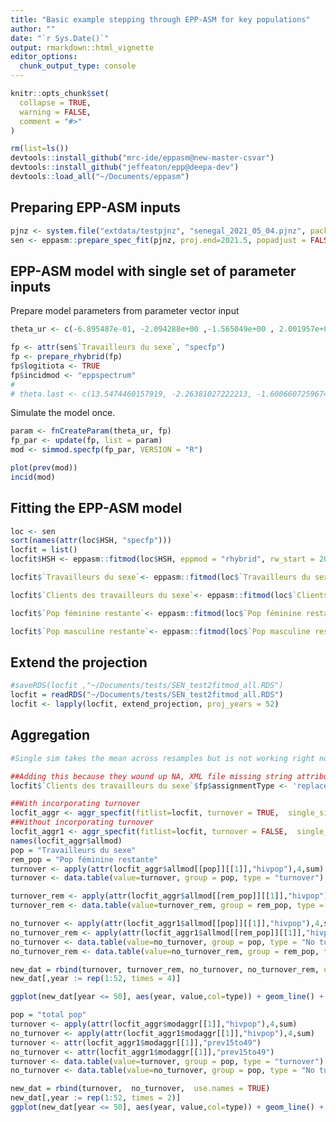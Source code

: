 ```yaml
---
title: "Basic example stepping through EPP-ASM for key populations"
author: ""
date: "`r Sys.Date()`"
output: rmarkdown::html_vignette
editor_options: 
  chunk_output_type: console
---
```

  
```r
knitr::opts_chunk$set(
  collapse = TRUE,
  warning = FALSE,
  comment = "#>"
)
```


```r
rm(list=ls())
devtools::install_github("mrc-ide/eppasm@new-master-csvar")
devtools::install_github("jeffeaton/epp@deepa-dev")
devtools::load_all("~/Documents/eppasm")

```

## Preparing EPP-ASM inputs

```r

pjnz <- system.file("extdata/testpjnz", "senegal_2021_05_04.pjnz", package="eppasm")
sen <- eppasm::prepare_spec_fit(pjnz, proj.end=2021.5, popadjust = FALSE)

```

## EPP-ASM model with single set of parameter inputs

Prepare model parameters from parameter vector input
```r
theta_ur <- c(-6.895487e-01, -2.094288e+00 ,-1.565049e+00 , 2.001957e+03 , 1.154403e-01, 3.414504e-03,-5.279024e-02,  5.471747e+00, -5.251565e-01, -7.461571e+00)

fp <- attr(sen$`Travailleurs du sexe`, "specfp")
fp <- prepare_rhybrid(fp)
fp$logitiota <- TRUE
fp$incidmod <- "eppspectrum"
# 
# theta.last <- c(13.5474460157919, -2.26381027222213, -1.6006607259674, 2001.52507341818, -0.0488857130042534, 0.0128448438395525, 0.00304293094295147, 1.89825596375801, 0.526881511294999, -5.31315362796926)

```

Simulate the model once.

```r
param <- fnCreateParam(theta_ur, fp)
fp_par <- update(fp, list = param)
mod <- simmod.specfp(fp_par, VERSION = "R")

plot(prev(mod))
incid(mod)


```


## Fitting the EPP-ASM model

```r
loc <- sen
sort(names(attr(loc$HSH, "specfp")))
locfit = list()
locfit$HSH <- eppasm::fitmod(loc$HSH, eppmod = "rhybrid", rw_start = 2005,B0=1e3, B=1e2, opt_iter = 1, number_k=250, optfit = TRUE)

locfit$`Travailleurs du sexe`<- eppasm::fitmod(loc$`Travailleurs du sexe`, eppmod = "rhybrid", rw_start = 2005,B0=1e3, B=1e2, opt_iter = 1, number_k=250, optfit = TRUE)

locfit$`Clients des travailleurs du sexe`<- eppasm::fitmod(loc$`Clients des travailleurs du sexe`, eppmod = "rhybrid",rw_start = 2005,B0=1e3, B=1e2, opt_iter = 1, number_k=250, optfit = TRUE)

locfit$`Pop féminine restante`<- eppasm::fitmod(loc$`Pop féminine restante`,  eppmod = "rhybrid",  rw_start = 2005,B0=1e3, B=1e2, opt_iter = 1, number_k=250, optfit = TRUE)

locfit$`Pop masculine restante`<- eppasm::fitmod(loc$`Pop masculine restante`,  eppmod = "rhybrid", rw_start = 2005, B0=1e3, B=1e2, opt_iter = 1, number_k=250, optfit = TRUE)

```

## Extend the projection

```r
#saveRDS(locfit ,"~/Documents/tests/SEN_test2fitmod_all.RDS")
locfit = readRDS("~/Documents/tests/SEN_test2fitmod_all.RDS")
locfit <- lapply(locfit, extend_projection, proj_years = 52)

```

## Aggregation

```r
#Single sim takes the mean across resamples but is not working right now - resulting in Nan- Instead, set to just take first 2 resamples for testing

##Adding this because they wound up NA, XML file missing string attribute
locfit$`Clients des travailleurs du sexe`$fp$assignmentType <- 'replace'

##With incorporating turnover
locfit_aggr <- aggr_specfit(fitlist=locfit, turnover = TRUE,  single_sim = FALSE)
##Without incorporating turnover
locfit_aggr1 <- aggr_specfit(fitlist=locfit, turnover = FALSE,  single_sim = FALSE)
names(locfit_aggr$allmod)
pop = "Travailleurs du sexe"
rem_pop = "Pop féminine restante"
turnover <- apply(attr(locfit_aggr$allmod[[pop]][[1]],"hivpop"),4,sum)
turnover <- data.table(value=turnover, group = pop, type = "turnover")

turnover_rem <- apply(attr(locfit_aggr$allmod[[rem_pop]][[1]],"hivpop"),4,sum)
turnover_rem <- data.table(value=turnover_rem, group = rem_pop, type = "turnover")

no_turnover <- apply(attr(locfit_aggr1$allmod[[pop]][[1]],"hivpop"),4,sum)
no_turnover_rem <- apply(attr(locfit_aggr1$allmod[[rem_pop]][[1]],"hivpop"),4,sum)
no_turnover <- data.table(value=no_turnover, group = pop, type = "No turnover")
no_turnover_rem <- data.table(value=no_turnover_rem, group = rem_pop, type = "No turnover")

new_dat = rbind(turnover, turnover_rem, no_turnover, no_turnover_rem, use.names = TRUE)
new_dat[,year := rep(1:52, times = 4)]

ggplot(new_dat[year <= 50], aes(year, value,col=type)) + geom_line() + facet_wrap(~group, scales="free_y") + theme_bw()

pop = "total pop"
turnover <- apply(attr(locfit_aggr$modaggr[[1]],"hivpop"),4,sum)
no_turnover <- apply(attr(locfit_aggr1$modaggr[[1]],"hivpop"),4,sum)
turnover <- attr(locfit_aggr1$modaggr[[1]],"prev15to49")
no_turnover <- attr(locfit_aggr1$modaggr[[1]],"prev15to49")
turnover <- data.table(value=turnover, group = pop, type = "turnover")
no_turnover <- data.table(value=no_turnover, group = pop, type = "No turnover")

new_dat = rbind(turnover,  no_turnover,  use.names = TRUE)
new_dat[,year := rep(1:52, times = 2)]
ggplot(new_dat[year <= 50], aes(year, value,col=type)) + geom_line() + facet_wrap(~group, scales="free_y") + theme_bw() 
```
